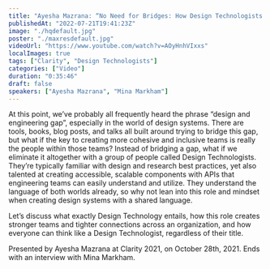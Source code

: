 ```yaml
---
title: "Ayesha Mazrana: “No Need for Bridges: How Design Technologists dissolve design & engineering gap”"
publishedAt: "2022-07-21T19:41:23Z"
image: "./hqdefault.jpg"
poster: "./maxresdefault.jpg"
videoUrl: "https://www.youtube.com/watch?v=AOyHnhVIxxs"
localImages: true
tags: ["Clarity", "Design Technologists"]
categories: ["Video"]
duration: "0:35:46"
draft: false
speakers: ["Ayesha Mazrana", "Mina Markham"]
---
```


At this point, we’ve probably all frequently heard the phrase “design and engineering gap”, especially in the world of design systems. There are tools, books, blog posts, and talks all built around trying to bridge this gap, but what if the key to creating more cohesive and inclusive teams is really the people within those teams? Instead of bridging a gap, what if we eliminate it altogether with a group of people called Design Technologists. They’re typically familiar with design and research best practices, yet also talented at creating accessible, scalable components with APIs that engineering teams can easily understand and utilize. They understand the language of both worlds already, so why not lean into this role and mindset when creating design systems with a shared language.

Let’s discuss what exactly Design Technology entails, how this role creates stronger teams and tighter connections across an organization, and how everyone can think like a Design Technologist, regardless of their title.

Presented by Ayesha Mazrana at Clarity 2021, on October 28th, 2021. Ends with an interview with Mina Markham.
